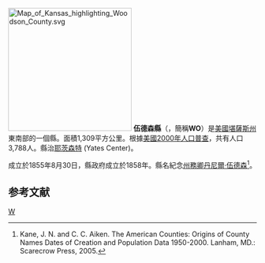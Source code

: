{{noteTA
|T=zh-hans:伍德森县 (堪萨斯州);zh-hk:伍德森縣 (堪薩斯州);zh-tw:伍德森郡 (堪薩斯州);
}}
[[File:Map_of_Kansas_highlighting_Woodson_County.svg|250px]]
'''伍德森縣'''（{{lang-en|Woodson County}}，簡稱'''WO'''）是[[美國|美國]][[堪薩斯州|堪薩斯州]]東南部的一個縣。面積1,309平方公里。根據[[美國2000年人口普查|美國2000年人口普查]]，共有人口3,788人。縣治[[耶茨森特|耶茨森特]] (Yates Center)。

成立於1855年8月30日，縣政府成立於1858年。縣名紀念[[堪薩斯州州務卿|州務卿]][[丹尼爾·伍德森|丹尼爾·伍德森]]<ref>Kane, J. N. and C. C. Aiken. The American Counties: Origins of County Names Dates of Creation and Population Data 1950-2000. Lanham, MD.: Scarecrow Press, 2005.</ref>。

==参考文献==
<div class="references-small">
<references />
</div>

[[Category:堪萨斯州行政区划|W]]